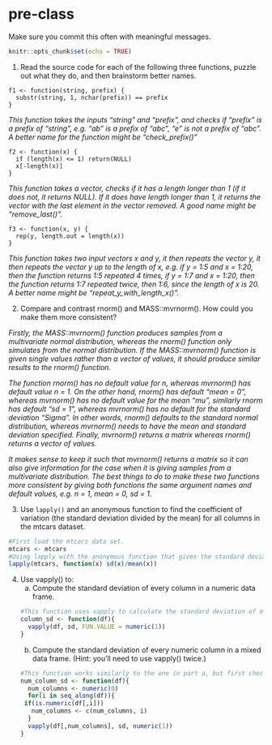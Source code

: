 # pre-class


Make sure you commit this often with meaningful messages. 



```r
knitr::opts_chunk$set(echo = TRUE)
```


1. Read the source code for each of the following three functions, puzzle out what they do, and then brainstorm better names.

```
f1 <- function(string, prefix) {
  substr(string, 1, nchar(prefix)) == prefix
}
```
*This function takes the inputs "string" and "prefix", and checks if "prefix" is a prefix of "string", e.g. "ab" is a prefix of "abc", "e" is not a prefix of "abc". A better name for the function might be "check_prefix()"*
```
f2 <- function(x) {
  if (length(x) <= 1) return(NULL)
  x[-length(x)]
}
```
*This function takes a vector, checks if it has a length longer than 1 (if it does not, it returns NULL). If it does have length longer than 1, it returns the vector with the last element in the vector removed. A good name might be "remove_last()".*

```
f3 <- function(x, y) {
  rep(y, length.out = length(x))
}
```
*This function takes two input vectors x and y, it then repeats the vector y, it then repeats the vector y up to the length of x, e.g. if y = 1:5 and x = 1:20, then the function returns 1:5 repeated 4 times, if y = 1:7 and x = 1:20, then the function returns 1:7 repeated twice, then 1:6, since the length of x is 20. A better name might be "repeat_y_with_length_x()".*

2. Compare and contrast rnorm() and MASS::mvrnorm(). How could you make them more consistent?

*Firstly, the MASS::mvrnorm() function produces samples from a multivariate normal distribution, whereas the rnorm() function only simulates from the normal distribution. If the MASS::mvrnorm() function is given single values rather than a vector of values, it should produce similar results to the rnorm() function.*

*The function rnorm() has no default value for n, whereas mvrnorm() has default value n = 1. On the other hand, rnorm() has default "mean = 0", whereas mvrnorm() has no default value for the mean "mu", similarly rnorm has default "sd = 1", whereas mvrnorm() has no default for the standard deviation "Sigma". In other words, rnorm() defaults to the standard normal distribution, whereas mvrnorm() needs to have the mean and standard deviation specified. Finally, mvrnorm() returns a matrix whereas rnorm() returns a vector of values.*

*It makes sense to keep it such that mvrnorm() returns a matrix so it can also give information for the case when it is giving samples from a multivariate distribution. The best things to do to make these two functions more consistent by giving both functions the same argument names and default values, e.g. n = 1, mean = 0, sd = 1.*

3. Use `lapply()` and an anonymous function to find the coefficient of variation (the standard deviation divided by the mean) for all columns in the mtcars dataset. 
```r
#First load the mtcars data set.
mtcars <- mtcars
#Using lapply with the anonymous function that gives the standard deviation divided by the mean gives the desired value for each column, since data frames are treated as a collection of lists corresponding to each column, so the function is applied to each column of mtcars.
lapply(mtcars, function(x) sd(x)/mean(x))
```
4. Use vapply() to:
    a. Compute the standard deviation of every column in a numeric data frame.
```r
#This function uses vapply to calculate the standard deviation of each column, with FUN.VALUE set to numeric to ensure that the function returns a numeric vector.
column_sd <- function(df){
  vapply(df, sd, FUN.VALUE = numeric(1))
}
```
    b. Compute the standard deviation of every numeric column in a mixed data frame. (Hint: you’ll need to use vapply() twice.)
```r
#This function works similarly to the one in part a, but first checks the columns to find which ones are numeric, then only returns the standard deviation of the columns which are numeric.
num_column_sd <- function(df){
  num_columns <- numeric(0)
  for(i in seq_along(df)){
    if(is.numeric(df[,i]))
      num_columns <- c(num_columns, i)
  }
  vapply(df[,num_columns], sd, numeric(1))
}
```
